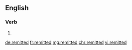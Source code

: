 ==English==

===Verb===
{{head|en}}

# {{en-past of|remit}}

[[de:remitted]]
[[fr:remitted]]
[[mg:remitted]]
[[chr:remitted]]
[[vi:remitted]]